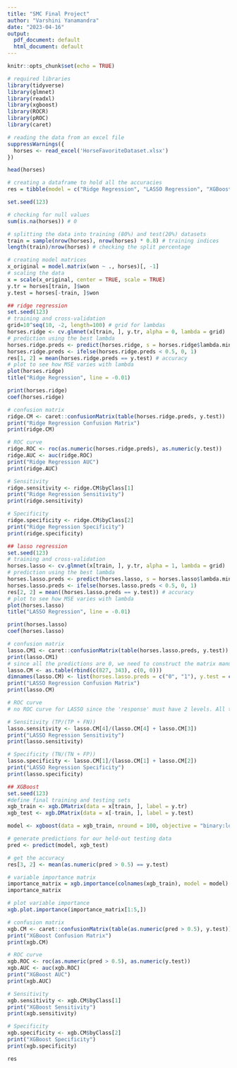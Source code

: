 ```yaml
---
title: "SMC Final Project"
author: "Varshini Yanamandra"
date: "2023-04-16"
output:
  pdf_document: default
  html_document: default
---
```


```r
knitr::opts_chunk$set(echo = TRUE)
```

```r
# required libraries
library(tidyverse)
library(glmnet)
library(readxl)
library(xgboost)
library(ROCR)
library(pROC)
library(caret)
```

```r
# reading the data from an excel file
suppressWarnings({
  horses <- read_excel('HorseFavoriteDataset.xlsx')
})

head(horses)
```

```r
# creating a dataframe to hold all the accuracies
res = tibble(model = c("Ridge Regression", "LASSO Regression", "XGBoost"), accuracy = rep(0, 3))
```

```r
set.seed(123)

# checking for null values
sum(is.na(horses)) # 0

# splitting the data into training (80%) and test(20%) datasets
train = sample(nrow(horses), nrow(horses) * 0.8) # training indices
length(train)/nrow(horses) # checking the split percentage

# creating model matrices
x_original = model.matrix(won ~ ., horses)[, -1]
# scaling the data
x = scale(x_original, center = TRUE, scale = TRUE)
y.tr = horses[train, ]$won
y.test = horses[-train, ]$won
```

```r
## ridge regression
set.seed(123)
# training and cross-validation
grid=10^seq(10, -2, length=100) # grid for lambdas
horses.ridge <- cv.glmnet(x[train, ], y.tr, alpha = 0, lambda = grid)
# prediction using the best lambda
horses.ridge.preds <- predict(horses.ridge, s = horses.ridge$lambda.min, newx = x[-train, ])
horses.ridge.preds <- ifelse(horses.ridge.preds < 0.5, 0, 1)
res[1, 2] = mean(horses.ridge.preds == y.test) # accuracy
# plot to see how MSE varies with lambda
plot(horses.ridge)
title("Ridge Regression", line = -0.01)

print(horses.ridge)
coef(horses.ridge)

# confusion matrix
ridge.CM <- caret::confusionMatrix(table(horses.ridge.preds, y.test))
print("Ridge Regression Confusion Matrix")
print(ridge.CM)

# ROC curve
ridge.ROC <- roc(as.numeric(horses.ridge.preds), as.numeric(y.test))
ridge.AUC <- auc(ridge.ROC)
print("Ridge Regression AUC")
print(ridge.AUC)

# Sensitivity
ridge.sensitivity <- ridge.CM$byClass[1]
print("Ridge Regression Sensitivity")
print(ridge.sensitivity)

# Specificity
ridge.specificity <- ridge.CM$byClass[2]
print("Ridge Regression Specificity")
print(ridge.specificity)
```

```r
## lasso regression
set.seed(123)
# training and cross-validation
horses.lasso <- cv.glmnet(x[train, ], y.tr, alpha = 1, lambda = grid)
# prediction using the best lambda
horses.lasso.preds <- predict(horses.lasso, s = horses.lasso$lambda.min, newx = x[-train, ])
horses.lasso.preds <- ifelse(horses.lasso.preds < 0.5, 0, 1)
res[2, 2] = mean((horses.lasso.preds == y.test)) # accuracy
# plot to see how MSE varies with lambda
plot(horses.lasso)
title("LASSO Regression", line = -0.01)

print(horses.lasso)
coef(horses.lasso)

# confusion matrix
lasso.CM1 <- caret::confusionMatrix(table(horses.lasso.preds, y.test))
print(lasso.CM1)
# since all the predictions are 0, we need to construct the matrix manually
lasso.CM <- as.table(rbind(c(827, 343), c(0, 0)))
dimnames(lasso.CM) <- list(horses.lasso.preds = c("0", "1"), y.test = c("0", "1"))
print("LASSO Regression Confusion Matrix")
print(lasso.CM)

# ROC curve
# no ROC curve for LASSO since the 'response' must have 2 levels. All the predicted values by LASSO are 0s.

# Sensitivity (TP/(TP + FN))
lasso.sensitivity <- lasso.CM[4]/(lasso.CM[4] + lasso.CM[3])
print("LASSO Regression Sensitivity")
print(lasso.sensitivity)

# Specificity (TN/(TN + FP))
lasso.specificity <- lasso.CM[1]/(lasso.CM[1] + lasso.CM[2])
print("LASSO Regression Specificity")
print(lasso.specificity)
```

```r
## XGBoost
set.seed(123)
#define final training and testing sets
xgb_train <- xgb.DMatrix(data = x[train, ], label = y.tr)
xgb_test <- xgb.DMatrix(data = x[-train, ], label = y.test)

model <- xgboost(data = xgb_train, nround = 100, objective = "binary:logistic")

# generate predictions for our held-out testing data
pred <- predict(model, xgb_test)

# get the accuracy
res[3, 2] <- mean(as.numeric(pred > 0.5) == y.test)

# variable importance matrix
importance_matrix = xgb.importance(colnames(xgb_train), model = model)
importance_matrix

# plot variable importance
xgb.plot.importance(importance_matrix[1:5,])

# confusion matrix
xgb.CM <- caret::confusionMatrix(table(as.numeric(pred > 0.5), y.test))
print("XGBoost Confusion Matrix")
print(xgb.CM)

# ROC curve
xgb.ROC <- roc(as.numeric(pred > 0.5), as.numeric(y.test))
xgb.AUC <- auc(xgb.ROC)
print("XGBoost AUC")
print(xgb.AUC)

# Sensitivity
xgb.sensitivity <- xgb.CM$byClass[1]
print("XGBoost Sensitivity")
print(xgb.sensitivity)

# Specificity
xgb.specificity <- xgb.CM$byClass[2]
print("XGBoost Specificity")
print(xgb.specificity)
```

```r
res
```

